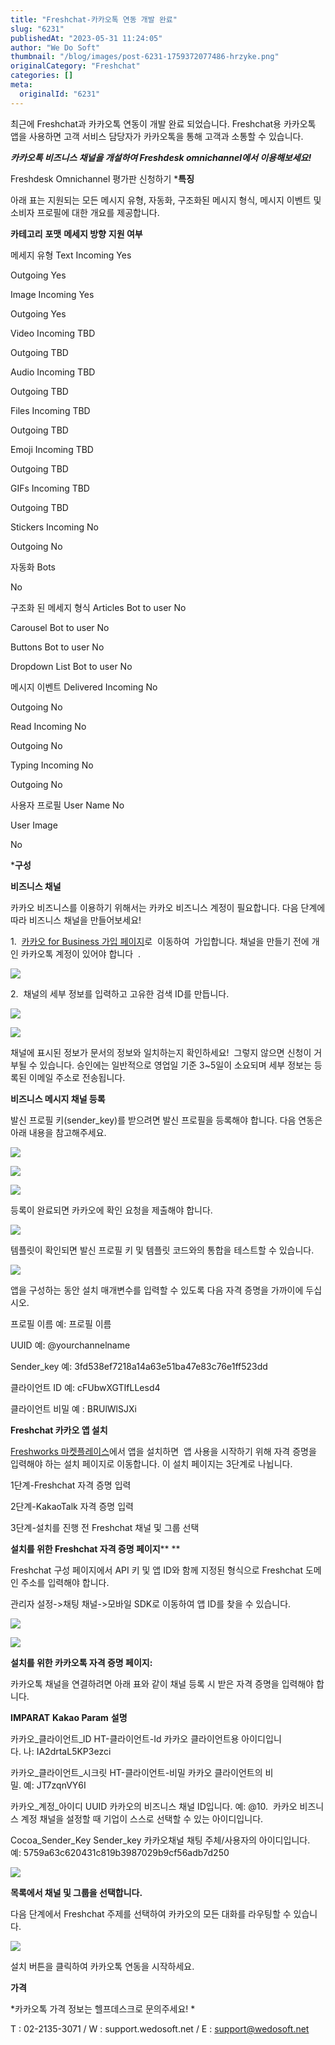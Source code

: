 ```yaml
---
title: "Freshchat-카카오톡 연동 개발 완료"
slug: "6231"
publishedAt: "2023-05-31 11:24:05"
author: "We Do Soft"
thumbnail: "/blog/images/post-6231-1759372077486-hrzyke.png"
originalCategory: "Freshchat"
categories: []
meta:
  originalId: "6231"
---
```


최근에 Freshchat과 카카오톡 연동이 개발 완료 되었습니다. Freshchat용 카카오톡 앱을 사용하면 고객 서비스 담당자가 카카오톡을 통해 고객과 소통할 수 있습니다.

***카카오톡 비즈니스 채널을 개설하여 Freshdesk omnichannel에서 이용해보세요!***

Freshdesk Omnichannel 평가판 신청하기
***특징**

아래 표는 지원되는 모든 메시지 유형, 자동화, 구조화된 메시지 형식, 메시지 이벤트 및 소비자 프로필에 대한 개요를 제공합니다. 

**카테고리**
**포맷**
**메세지 방향**
**지원 여부**

메세지 유형
Text
Incoming
Yes

Outgoing
Yes

Image
Incoming
Yes

Outgoing
Yes

Video
Incoming
TBD

Outgoing
TBD

Audio
Incoming
TBD

Outgoing
TBD

Files
Incoming
TBD

Outgoing
TBD

Emoji
Incoming
TBD

Outgoing
TBD

GIFs
Incoming
TBD

Outgoing
TBD

Stickers
Incoming
No

Outgoing
No

자동화
Bots

No

구조화 된 메세지 형식
Articles
Bot to user
No

Carousel
Bot to user
No

Buttons
Bot to user
No

Dropdown List
Bot to user
No

메시지 이벤트
Delivered
Incoming
No

Outgoing
No

Read
Incoming
No

Outgoing
No

Typing
Incoming
No

Outgoing
No

사용자 프로필
User Name
No

User Image

No

***구성**

**비즈니스 채널**

카카오 비즈니스를 이용하기 위해서는 카카오 비즈니스 계정이 필요합니다. 다음 단계에 따라 비즈니스 채널을 만들어보세요!

1.  [카카오 for Business 가입 페이지](https://accounts.kakao.com/login/kakaoforbusiness)로  이동하여  가입합니다. 채널을 만들기 전에 개인 카카오톡 계정이 있어야 합니다  . 

![](/blog/images/post-6231-1759372077486-hrzyke.png)

2.  채널의 세부 정보를 입력하고 고유한 검색 ID를 만듭니다.

![](/blog/images/post-6231-1759372077706-r0tsp2.png)

![](/blog/images/post-6231-1759372077947-vike3n.png)

채널에 표시된 정보가 문서의 정보와 일치하는지 확인하세요!  그렇지 않으면 신청이 거부될 수 있습니다. 승인에는 일반적으로 영업일 기준 3~5일이 소요되며 세부 정보는 등록된 이메일 주소로 전송됩니다. 

**비즈니스 메시지 채널 등록**

발신 프로필 키(sender_key)를 받으려면 발신 프로필을 등록해야 합니다. 다음 연동은 아래 내용을 참고해주세요.

![](/blog/images/post-6231-1759372078202-ho2zgb.png)

![](/blog/images/post-6231-1759372078434-z0nw85.png)

![](/blog/images/post-6231-1759372078699-m03d8t.png)

등록이 완료되면 카카오에 확인 요청을 제출해야 합니다.

![](/blog/images/post-6231-1759372078934-ngh9co.png)

템플릿이 확인되면 발신 프로필 키 및 템플릿 코드와의 통합을 테스트할 수 있습니다. 

![](/blog/images/post-6231-1759372079206-3gtzwd.png)

앱을 구성하는 동안 설치 매개변수를 입력할 수 있도록 다음 자격 증명을 가까이에 두십시오. 

프로필 이름
예: 프로필 이름

UUID
예: @yourchannelname

Sender_key
예: 3fd538ef7218a14a63e51ba47e83c76e1ff523dd

클라이언트 ID
예: cFUbwXGTIfLLesd4

클라이언트 비밀
예 : BRUlWlSJXi

**Freshchat 카카오 앱 설치**

[Freshworks 마켓플레이스](https://www.freshworks.com/apps/freshchat/kakaotalk/)에서 앱을 설치하면  앱 사용을 시작하기 위해 자격 증명을 입력해야 하는 설치 페이지로 이동합니다. 이 설치 페이지는 3단계로 나뉩니다.

1단계-Freshchat 자격 증명 입력

2단계-KakaoTalk 자격 증명 입력

3단계-설치를 진행 전 Freshchat 채널 및 그룹 선택

**설치를 위한 Freshchat 자격 증명 페이지**** **

Freshchat 구성 페이지에서 API 키 및 앱 ID와 함께 지정된 형식으로 Freshchat 도메인 주소를 입력해야 합니다. 

관리자 설정-&gt;채팅 채널-&gt;모바일 SDK로 이동하여 앱 ID를 찾을 수 있습니다.

![](/blog/images/post-6231-1759372079424-aeizg8.png)

![](/blog/images/post-6231-1759372079701-zu53rv.png)

**설치를 위한 카카오톡 자격 증명 페이지:**

카카오톡 채널을 연결하려면 아래 표와 같이 채널 등록 시 받은 자격 증명을 입력해야 합니다.

**IMPARAT**
**Kakao Param**
**설명**

카카오_클라이언트_ID
HT-클라이언트-Id
카카오 클라이언트용 아이디입니다. 나: IA2drtaL5KP3ezci

카카오_클라이언트_시크릿
HT-클라이언트-비밀
카카오 클라이언트의 비밀. 예: JT7zqnVY6I

카카오_계정_아이디
UUID
카카오의 비즈니스 채널 ID입니다. 예: @10. 
카카오 비즈니스 계정 채널을 설정할 때 기업이 스스로 선택할 수 있는 아이디입니다.

Cocoa_Sender_Key
Sender_key
카카오채널 채팅 주체/사용자의 아이디입니다.
예: 5759a63c620431c819b3987029b9cf56adb7d250

![](/blog/images/post-6231-1759372079927-m1z1eo.png)

**목록에서 채널 및 그룹을 선택합니다.**

다음 단계에서 Freshchat 주제를 선택하여 카카오의 모든 대화를 라우팅할 수 있습니다.

![](/blog/images/post-6231-1759372080143-6md7hk.png)

설치 버튼을 클릭하여 카카오톡 연동을 시작하세요.

**가격**

*카카오톡 가격 정보는 헬프데스크로 문의주세요! *

T : 02-2135-3071 / W : support.wedosoft.net / E : support@wedosoft.net
